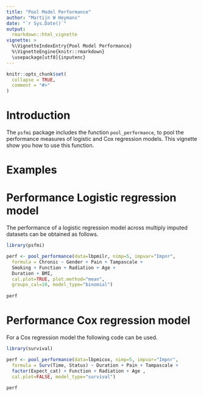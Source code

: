 ```yaml
---
title: "Pool Model Performance"
author: "Martijn W Heymans"
date: "`r Sys.Date()`"
output:
  rmarkdown::html_vignette
vignette: >
  %\VignetteIndexEntry{Pool Model Performance}
  %\VignetteEngine{knitr::rmarkdown}
  \usepackage[utf8]{inputenc}
---
```


```r
knitr::opts_chunk$set(
  collapse = TRUE,
  comment = "#>"
)
```

# Introduction

The `psfmi` package includes the function `pool_performance`, to pool the performance 
measures of logistic and Cox regression models. This vignette show you how to use this function.

# Examples 

# Performance Logistic regression model

The performance of a logistic regression model across multiply imputed datasets can be obtained 
as follows. 

```r

library(psfmi)

perf <- pool_performance(data=lbpmilr, nimp=5, impvar="Impnr", 
  formula = Chronic ~ Gender + Pain + Tampascale + 
  Smoking + Function + Radiation + Age + 
  Duration + BMI, 
  cal.plot=TRUE, plot.method="mean", 
  groups_cal=10, model_type="binomial")
  
perf

``` 

# Performance Cox regression model

For a Cox regression model the following code can be used.

```r

library(survival)

perf <- pool_performance(data=lbpmicox, nimp=5, impvar="Impnr", 
  formula = Surv(Time, Status) ~ Duration + Pain + Tampascale + 
  factor(Expect_cat) + Function + Radiation + Age , 
  cal.plot=FALSE, model_type="survival")
  
perf

```  